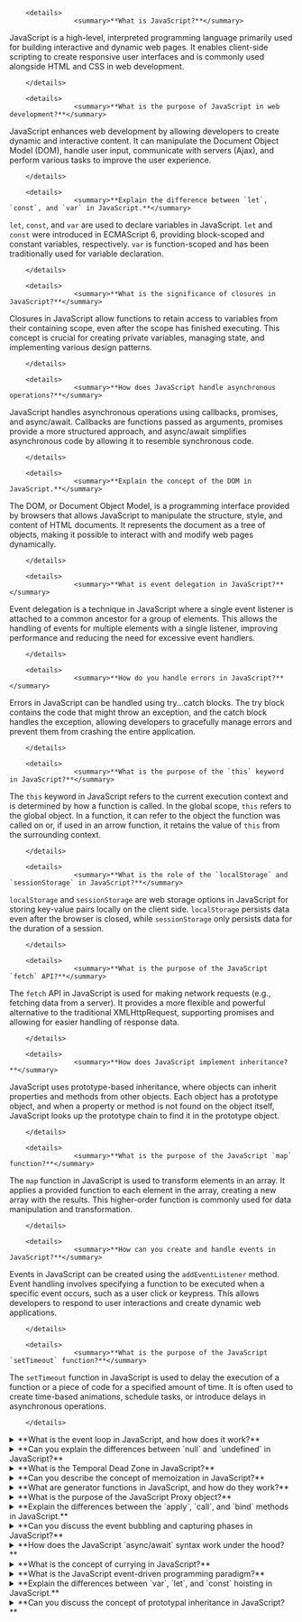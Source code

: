         <details>
                    <summary>**What is JavaScript?**</summary>

JavaScript is a high-level, interpreted programming language primarily used for building interactive and dynamic web pages. It enables client-side scripting to create responsive user interfaces and is commonly used alongside HTML and CSS in web development.

        </details>

        <details>
                    <summary>**What is the purpose of JavaScript in web development?**</summary>

JavaScript enhances web development by allowing developers to create dynamic and interactive content. It can manipulate the Document Object Model (DOM), handle user input, communicate with servers (Ajax), and perform various tasks to improve the user experience.

        </details>

        <details>
                    <summary>**Explain the difference between `let`, `const`, and `var` in JavaScript.**</summary>

`let`, `const`, and `var` are used to declare variables in JavaScript. `let` and `const` were introduced in ECMAScript 6, providing block-scoped and constant variables, respectively. `var` is function-scoped and has been traditionally used for variable declaration.

        </details>

        <details>
                    <summary>**What is the significance of closures in JavaScript?**</summary>

Closures in JavaScript allow functions to retain access to variables from their containing scope, even after the scope has finished executing. This concept is crucial for creating private variables, managing state, and implementing various design patterns.

        </details>

        <details>
                    <summary>**How does JavaScript handle asynchronous operations?**</summary>

JavaScript handles asynchronous operations using callbacks, promises, and async/await. Callbacks are functions passed as arguments, promises provide a more structured approach, and async/await simplifies asynchronous code by allowing it to resemble synchronous code.

        </details>

        <details>
                    <summary>**Explain the concept of the DOM in JavaScript.**</summary>

The DOM, or Document Object Model, is a programming interface provided by browsers that allows JavaScript to manipulate the structure, style, and content of HTML documents. It represents the document as a tree of objects, making it possible to interact with and modify web pages dynamically.

        </details>

        <details>
                    <summary>**What is event delegation in JavaScript?**</summary>

Event delegation is a technique in JavaScript where a single event listener is attached to a common ancestor for a group of elements. This allows the handling of events for multiple elements with a single listener, improving performance and reducing the need for excessive event handlers.

        </details>

        <details>
                    <summary>**How do you handle errors in JavaScript?**</summary>

Errors in JavaScript can be handled using try...catch blocks. The try block contains the code that might throw an exception, and the catch block handles the exception, allowing developers to gracefully manage errors and prevent them from crashing the entire application.

        </details>

        <details>
                    <summary>**What is the purpose of the `this` keyword in JavaScript?**</summary>

The `this` keyword in JavaScript refers to the current execution context and is determined by how a function is called. In the global scope, `this` refers to the global object. In a function, it can refer to the object the function was called on or, if used in an arrow function, it retains the value of `this` from the surrounding context.

        </details>

        <details>
                    <summary>**What is the role of the `localStorage` and `sessionStorage` in JavaScript?**</summary>

`localStorage` and `sessionStorage` are web storage options in JavaScript for storing key-value pairs locally on the client side. `localStorage` persists data even after the browser is closed, while `sessionStorage` only persists data for the duration of a session.

        </details>

        <details>
                    <summary>**What is the purpose of the JavaScript `fetch` API?**</summary>

The `fetch` API in JavaScript is used for making network requests (e.g., fetching data from a server). It provides a more flexible and powerful alternative to the traditional XMLHttpRequest, supporting promises and allowing for easier handling of response data.

        </details>

        <details>
                    <summary>**How does JavaScript implement inheritance?**</summary>

JavaScript uses prototype-based inheritance, where objects can inherit properties and methods from other objects. Each object has a prototype object, and when a property or method is not found on the object itself, JavaScript looks up the prototype chain to find it in the prototype object.

        </details>

        <details>
                    <summary>**What is the purpose of the JavaScript `map` function?**</summary>

The `map` function in JavaScript is used to transform elements in an array. It applies a provided function to each element in the array, creating a new array with the results. This higher-order function is commonly used for data manipulation and transformation.

        </details>

        <details>
                    <summary>**How can you create and handle events in JavaScript?**</summary>

Events in JavaScript can be created using the `addEventListener` method. Event handling involves specifying a function to be executed when a specific event occurs, such as a user click or keypress. This allows developers to respond to user interactions and create dynamic web applications.

        </details>

        <details>
                    <summary>**What is the purpose of the JavaScript `setTimeout` function?**</summary>

The `setTimeout` function in JavaScript is used to delay the execution of a function or a piece of code for a specified amount of time. It is often used to create time-based animations, schedule tasks, or introduce delays in asynchronous operations.

        </details>




<details>
<summary>**What is the event loop in JavaScript, and how does it work?**</summary>

The event loop is the core of JavaScript's asynchronous programming model. It manages the execution of code by continuously checking the call stack, callback queue, and message queue. The call stack processes synchronous tasks, while asynchronous tasks are queued in the callback queue. The event loop ensures that the call stack is empty before processing tasks from the callback queue, allowing for non-blocking, asynchronous behavior.

</details>

<details>
<summary>**Can you explain the differences between `null` and `undefined` in JavaScript?**</summary>

`null` is a deliberate assignment, indicating the absence of a value or a variable intentionally set to no value. `undefined` represents an uninitialized or undeclared variable. In practical terms, developers may set a variable to `null`, but `undefined` is typically a default value.

</details>

<details>
<summary>**What is the Temporal Dead Zone in JavaScript?**</summary>

The Temporal Dead Zone (TDZ) refers to the period between entering scope and the actual declaration of a variable using `let` or `const`. During this time, accessing the variable results in a `ReferenceError`. It prevents variables from being accessed before they are declared, promoting better code quality.

</details>

<details>
<summary>**Can you describe the concept of memoization in JavaScript?**</summary>

Memoization is a technique used to optimize functions by caching the results of expensive function calls and returning the cached result when the same inputs occur again. It improves performance by avoiding redundant computations.

</details>

<details>
<summary>**What are generator functions in JavaScript, and how do they work?**</summary>

Generator functions are special types of functions that can pause their execution using the `yield` keyword and later resume from where they left off. They are declared using function* syntax. Generators are iterators and are particularly useful for handling asynchronous operations and creating iterable sequences.

</details>

<details>
<summary>**What is the purpose of the JavaScript Proxy object?**</summary>

The `Proxy` object is used to create custom behaviors for fundamental operations on objects, such as property access, assignment, function invocation, etc. It allows developers to intercept and customize the behavior of these operations.

</details>

<details>
<summary>**Explain the differences between the `apply`, `call`, and `bind` methods in JavaScript.**</summary>

- `apply`: Invokes a function with a given `this` value and arguments provided as an array.
- `call`: Invokes a function with a given `this` value and individual arguments.
- `bind`: Returns a new function with the specified `this` value and initial arguments. It doesn't invoke the function immediately.

</details>

<details>
<summary>**Can you discuss the event bubbling and capturing phases in JavaScript?**</summary>

Event propagation in JavaScript involves two phases: capturing and bubbling. In the capturing phase, the event traverses from the root of the DOM hierarchy to the target element. In the bubbling phase, the event propagates back up from the target to the root. Event listeners can be attached to either phase to handle events during the propagation.

</details>

<details>
<summary>**How does the JavaScript `async/await` syntax work under the hood?**</summary>

`async/await` is built on top of Promises and the event loop. When an `async` function is invoked, it returns a Promise. The `await` keyword is used to pause the execution of the function until the Promise is resolved, allowing for cleaner asynchronous code that looks synchronous.

</details>

<details>
<summary>**What is the concept of currying in JavaScript?**</summary>

Currying is the process of converting a function that takes multiple arguments into a sequence of functions that each takes a single argument. It allows for partial application, where a function is applied to some of its arguments, returning a new function that takes the remaining arguments.

</details>

<details>
<summary>**What is the JavaScript event-driven programming paradigm?**</summary>

Event-driven programming in JavaScript is based on the concept of events and listeners. Components or objects emit events, and listeners (functions) respond to those events. This paradigm facilitates asynchronous communication and is commonly used in GUIs and web development.

</details>

<details>
<summary>**Explain the differences between `var`, `let`, and `const` hoisting in JavaScript.**</summary>

- `var`: Hoisted to the top of its scope and initialized with `undefined`. It has function scope.
- `let`: Hoisted to the top of its block scope but not initialized. It is not accessible before the declaration.
- `const`: Hoisted to the top of its block scope but not initialized. It is not accessible before the declaration, and its value cannot be reassigned.

</details>

<details>
<summary>**Can you discuss the concept of prototypal inheritance in JavaScript?**</summary>

Prototypal inheritance in JavaScript involves objects inheriting properties and methods from other objects through their prototype chain. Each object has a prototype object, and if a property or method is not found on the object itself, JavaScript looks up the prototype chain

        </details>
